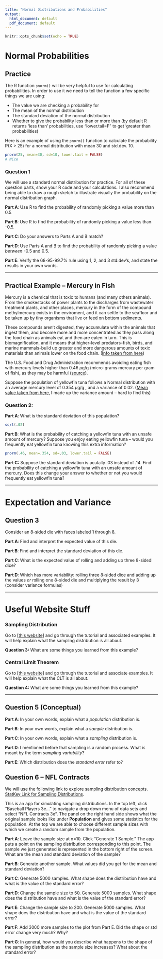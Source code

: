 ---
title: "Normal Distributions and Probabilities"
output:
  html_document: default
  pdf_document: default
---

```{r setup, include=FALSE}
knitr::opts_chunk$set(echo = TRUE)
```

# Normal Probabilities

## Practice

The R function `pnorm()` will be very helpful to use for calculating probabilities. In order to use it we need to tell the function a few specific things we are using:

- The value we are checking a probability for
- The mean of the normal distribution
- The standard deviation of the normal distribution
- Whether to give the probability less than or more than (by default R returns 'less than' probabilities, use "lower.tail=F" to get 'greater than probabilities)

Here is an example of using the `pnorm()` function to calculate the probability P(X > 25) for a normal distribution with mean 30 and std.dev. 10.

```{r}
pnorm(25, mean=30, sd=10, lower.tail = FALSE)
# Nice
```


### Question 1

We will use a standard normal distribution for practice. For all of these question parts, show your R code and your calculations. I also recommend being able to draw a rough sketch to illustrate visually the probability on the normal distribution graph.

**Part A**: Use R to find the probability of randomly picking a value more than 0.5.

**Part B**: Use R to find the probability of randomly picking a value less than -0.5.

**Part C**: Do your answers to Parts A and B match?

**Part D**: Use Parts A and B to find the probability of randomly picking a value *between* -0.5 and 0.5.

**Part E**: Verify the 68-95-99.7\% rule using 1, 2, and 3 std.dev's, and state the results in your own words.

---

## Practical Example -- Mercury in Fish

Mercury is a chemical that is toxic to humans (and many others animals). From the smokestacks of power plants to the discharges from wastewater treatment plants, and other places, mercury in the form of the compound methylmercury exists in the enviroment, and it can settle to the seafloor and be taken up by tiny organisms that live or feed on bottom sediments. 

These compounds aren’t digested, they accumulate within the animals that ingest them, and become more and more concentrated as they pass along the food chain as animals eat and then are eaten in turn. This is biomagnification, and it means that higher-level predators-fish, birds, and marine mammals-build up greater and more dangerous amounts of toxic materials than animals lower on the food chain. ([Info taken from here](https://longislandsoundstudy.net/2021/12/passing-contaminants-up-the-food-chain/))

The U.S. Food and Drug Administration recommends avoiding eating fish with mercury levels higher than 0.46 $\mu$g/g (micro-grams mercury per gram of fish), as they may be harmful ([source](https://www.fda.gov/food/environmental-contaminants-food/technical-information-development-fdaepa-advice-about-eating-fish-those-who-might-become-or-are)).

Suppose the population of yellowfin tuna follows a Normal distribution with an average mercury level of 0.354 $\mu$g/g , and a variance of 0.02. ([Mean value taken from here](https://www.healthline.com/nutrition/mercury-in-tuna#dangers), I made up the variance amount -- hard to find this)

### Question 2:

**Part A**: What is the standard deviation of this population?

```{r, include=F, echo=F}
sqrt(.02)
```
**Part B**: What is the probability of catching a yellowfin tuna with an unsafe amount of mercury? Suppose you enjoy eating yellowfin tuna -- would you frequently eat yellowfin tuna knowing this extra information?

```{r, include=F, echo=F}
pnorm(.46, mean=.354, sd=.03, lower.tail = FALSE)
```

**Part C:** Suppose the standard deviation is acutally .03 instead of .14. Find the probability of catching a yellowfin tuna with an unsafe amount of mercury. Does this change your answer to whether or not you would frequently eat yellowfin tuna?

---

# Expectation and Variance

## Question 3

Consider an 8-sided die with faces labeled 1 through 8.

**Part A**: Find and interpret the expected value of this die.

**Part B**: Find and interpret the standard deviation of this die.

**Part C**: What is the expected value of rolling and adding up three 8-sided dice?

**Part D**: Which has more variability: rolling three 8-sided dice and adding up the values *or* rolling one 8-sided die and multiplying the result by 3 (consider variance formulas)

---

# Useful Website Stuff

### Sampling Distribution

Go to [[this website](https://www.zoology.ubc.ca/~whitlock/Kingfisher/SamplingNormal.htm)] and go through the tutorial and associated examples. It will help explain what the sampling distribution is all about.

**Question 3:** What are some things you learned from this example?

### Central Limit Theorem

Go to [[this website](https://www.zoology.ubc.ca/~whitlock/Kingfisher/CLT.htm)] and go through the tutorial and associate examples. It will help explain what the CLT is all about.

**Question 4:** What are some things you learned from this example?

---

## Question 5 (Conceptual)

**Part A**: In your own words, explain what a *population* distribution is.

**Part B**: In your own words, explain what a *sample* distribution is.

**Part C**: In your own words, explain what a *sampling* distribution is.

**Part D**: I mentioned before that sampling is a random process. What is meant by the term *sampling variability*?

**Part E**: Which distribution does the *standard error* refer to?

## Question 6 -- NFL Contracts

We will use the following link to explore sampling distribution concepts. [StatKey Link for Sampling Distributions](https://www.lock5stat.com/StatKey/sampling_1_quant/sampling_1_quant.html). 

This is an app for simulating sampling distributions. In the top left, click "Baseball Players 3e..." to navigate a drop down menu of data sets and select "NFL Contracts 3e". The panel on the right hand side shows what the original sample looks like under **Population** and gives some statistics for the population. At the top we are able to choose different sample sizes with which we create a random sample from the population.

**Part A**: Leave the sample size at n=10. Click "Generate 1 Sample." The app puts a point on the sampling distribution corresponding to this point. The sample we just generated is represented in the bottom right of the screen. What are the mean and standard deviation of the sample?

**Part B**: Generate another sample. What values did you get for the mean and standard deviation?

**Part C**: Generate 5000 samples. What shape does the distribution have and what is the value of the standard error?

**Part D**: Change the sample size to 50. Generate 5000 samples. What shape does the distribution have and what is the value of the standard error?

**Part E**: Change the sample size to 200. Generate 5000 samples. What shape does the distribution have and what is the value of the standard error?

**Part F**: Add 3000 more samples to the plot from Part E. Did the shape or std error change very much? Why?

**Part G**: In general, how would you describe what happens to the shape of the sampling distribution as the sample size increases? What about the standard error?



<!-- --- -->

<!-- # Confidence Intervals -->

<!-- ## Florida Mercury Levels -->

<!-- This is using the info from a study similar to the Florida lakes fish data we saw in the slides. -->

<!-- Data was collected from 107 lakes in Florida. For each lake, the mercury level (ppm) was computed for a large mouth bass. The average mercury level in the sample was 0.554 ppm. -->

<!-- ### Question 5 -->

<!-- **Part A:** Describe the parameter in context. If we know the value, provide it.  -->

<!-- ```{r, echo=F, include=F} -->
<!-- # Mu = mean mercury levels of large mouth bass in all florida lakes -->
<!-- ``` -->

<!-- **Part B:** Describe the statistic in context. If we know the value, provide it. -->

<!-- ```{r, echo=F, include=F} -->
<!-- # x-bar = sample mean mercury level of large mouth bass from 107 florida lakes -->
<!-- ``` -->

<!-- **Part C:** The standard error for this statistic is 0.051. What is the 95\% confidence interval? (Show your work) -->

<!-- ```{r, echo=F, include=F} -->
<!-- 0.554 - 2*.051 -->
<!-- 0.554 + 2*.051 -->
<!-- ``` -->

<!-- **Part D:** Interpret the confidence interval. -->

<!-- ```{r, echo=F, include=F} -->
<!-- # We are 95% confident the mean mercury level of large mouth bass in all -->
<!-- # florida lakes is between 0.452 and 0.656 ppm -->
<!-- ``` -->

<!-- **Part E:** In the U.S., the FDA action level is 1 ppm. Is this safely below the U.S. limit? -->

<!-- ```{r, echo=F, include=F} -->
<!-- # Yes. 1 is not within our interval -->
<!-- ``` -->

<!-- **Part F:** In Canada, the safety limit is 0.5 ppm. Is this clearly above the Canadian limit? -->

<!-- ```{r, echo=F, include=F} -->
<!-- # No. 0.5 is within our interval -->
<!-- ``` -->

<!-- **Part G:** Suppose we didn't know the standard error value in part C, but instead we knew the population standard deviation is 0.20. Create a new 95\% confidence interval using this info. Does your answer to Part F change? -->

<!-- ```{r, echo=F, include=F} -->
<!-- 0.554 - 2*0.2/sqrt(107) -->
<!-- 0.554 + 2*0.2/sqrt(107) -->
<!-- ``` -->

<!-- ### Question 6 (Conceptual) -->

<!-- **Part A:** What is the purpose of a confidence interval? -->

<!-- **Part B:** What does "95\% confidence" actually mean? -->

<!-- **Part C:** Do confidence intervals account for biased samples? -->


